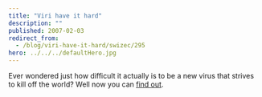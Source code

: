 ```yaml
---
title: "Viri have it hard"
description: ""
published: 2007-02-03
redirect_from:
  - /blog/viri-have-it-hard/swizec/295
hero: ../../../defaultHero.jpg
---
```


Ever wondered just how difficult it actually is to be a new virus that strives to kill off the world? Well now you can [find out](http://www.newgrounds.com/portal/view/360724).
